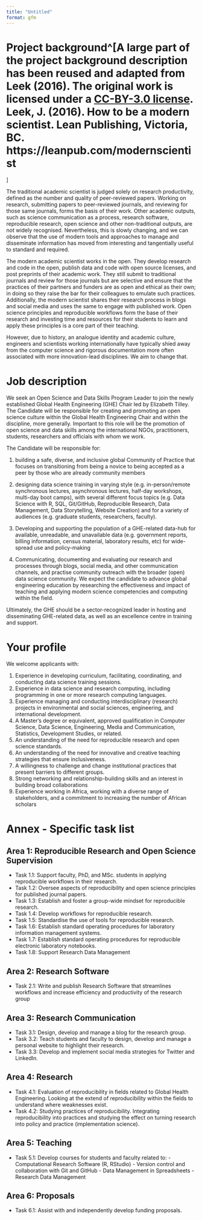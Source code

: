 ```yaml
---
title: "Untitled"
format: gfm
---
```


# Project background^[A large part of the project background description has been reused and adapted from Leek (2016). The original work is licensed under a [CC-BY-3.0 license](https://creativecommons.org/licenses/by/3.0/). Leek, J. (2016). How to be a modern scientist. Lean Publishing, Victoria, BC. https://leanpub.com/modernscientist
]

The traditional academic scientist is judged solely on research productivity, defined as the number and quality of peer-reviewed papers. Working on research, submitting papers to peer-reviewed journals, and reviewing for those same journals, forms the basis of their work. Other academic outputs, such as science communication as a process, research software, reproducible research, open science and other non-traditional outputs, are not widely recognised. Nevertheless, this is slowly changing, and we can observe that the use of modern tools and approaches to manage and disseminate information has moved from interesting and tangentially useful to standard and required.

The modern academic scientist works in the open. They develop research and code in the open, publish data and code with open source licenses, and post preprints of their academic work. They still submit to traditional journals and review for those journals but are selective and ensure that the practices of their partners and funders are as open and ethical as their own; in doing so they raise the bar for their colleagues to emulate such practices. Additionally, the modern scientist shares their research process in blogs and social media and uses the same to engage with published work. Open science principles and reproducible workflows form the base of their research and investing time and resources for their students to learn and apply these principles is a core part of their teaching.

However, due to history, an analogue identity and academic culture, engineers and scientists working internationally have typically shied away from the computer science and rigorous documentation more often associated with more innovation-lead disciplines. We aim to change that. 

# Job description

We seek an Open Science and Data Skills Program Leader to join the newly established Global Health Engineering (GHE) Chair led by Elizabeth Tilley. The Candidate will be responsible for creating and promoting an open science culture within the Global Health Engineering Chair and within the discipline, more generally. Important to this role will be the promotion of open science and data skills among the international NGOs, practitioners, students, researchers and officials with whom we work. 

The Candidate will be responsible for:

1)	building a safe, diverse, and inclusive global Community of Practice that focuses on transitioning from being a novice to being accepted as a peer by those who are already community members 

2)	designing data science training in varying style (e.g. in-person/remote synchronous lectures, asynchronous lectures, half-day workshops, multi-day boot camps), with several different focus topics (e.g. Data Science with R, SQL, Git/GitHub, Reproducible Research, Data Management, Data Storytelling, Website Creation) and for a variety of audiences (e.g. graduate students, researchers, faculty). 

3)	Developing and supporting the population of a GHE-related data-hub for available, unreadable, and unavailable data (e.g. government reports, billing information, census material, laboratory results, etc) for wide-spread use and policy-making

4)	Communicating, documenting and evaluating our research and processes through blogs, social media, and other communication channels, and practise community outreach with the broader (open) data science community. We expect the candidate to advance global engineering education by researching the effectiveness and impact of teaching and applying modern science competencies and computing within the field. 


Ultimately, the GHE should be a sector-recognized leader in hosting and disseminating GHE-related data, as well as an excellence centre in training and support. 

# Your profile

We welcome applicants with:

1. Experience in developing curriculum, facilitating, coordinating, and conducting data science training sessions.
2. Experience in data science and research computing, including programming in one or more research computing languages.
3. Experience managing and conducting interdisciplinary (research) projects in environmental and social sciences, engineering, and international development.
4. A Master's degree or equivalent, approved qualification in Computer Science, Data Science, Engineering, Media and Communication, Statistics, Development Studies, or related.
5. An understanding of the need for reproducible research and open science standards.
6. An understanding of the need for innovative and creative teaching strategies that ensure inclusiveness.
7. A willingness to challenge and change institutional practices that present barriers to different groups.
8. Strong networking and relationship-building skills and an interest in building broad collaborations
9. Experience working in Africa, working with a diverse range of stakeholders, and a commitment to increasing the number of African scholars

# Annex - Specific task list

## Area 1: Reproducible Research and Open Science Supervision

- Task 1.1: Support faculty, PhD, and MSc. students in applying reproducible workflows in their research.
- Task 1.2: Oversee aspects of reproducibility and open science principles for published journal papers.
- Task 1.3: Establish and foster a group-wide mindset for reproducible research.
- Task 1.4: Develop workflows for reproducible research.
- Task 1.5: Standardise the use of tools for reproducible research.
- Task 1.6: Establish standard operating procedures for laboratory information management systems.
- Task 1.7: Establish standard operating procedures for reproducible electronic laboratory notebooks.
- Task 1.8: Support Research Data Management

## Area 2: Research Software

- Task 2.1: Write and publish Research Software that streamlines workflows and increase efficiency and productivity of the research group

## Area 3: Research Communication

- Task 3.1: Design, develop and manage a blog for the research group.
- Task 3.2: Teach students and faculty to design, develop and manage a personal website to highlight their research.
- Task 3.3: Develop and implement social media strategies for Twitter and LinkedIn.

## Area 4: Research

- Task 4.1: Evaluation of reproducibility in fields related to Global Health Engineering. Looking at the extend of reproducibility within the fields to understand where weaknesses exist.
- Task 4.2: Studying practices of reproducibility. Integrating reproducibility into practices and studying the effect on turning research into policy and practice (implementation science).

## Area 5: Teaching

- Task 5.1: Develop courses for students and faculty related to:        - Computational Research Software (R, RStudio)
       - Version control and collaboration with Git and GitHub
       - Data Management in Spreadsheets
       - Research Data Management
       
## Area 6: Proposals 

- Task 6.1: Assist with and independently develop funding proposals. 













